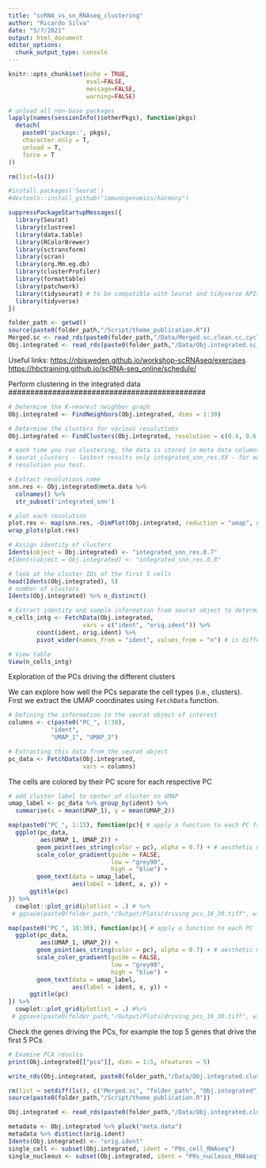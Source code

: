 ```yaml
---
title: "scRNA_vs_sn_RNAseq_clustering"
author: "Ricardo Silva"
date: "5/7/2021"
output: html_document
editor_options: 
  chunk_output_type: console
---
```


```r
knitr::opts_chunk$set(echo = TRUE,
                      eval=FALSE, 
                      message=FALSE, 
                      warning=FALSE)
```

```r
# unload all non-base packages
lapply(names(sessionInfo()$otherPkgs), function(pkgs)
  detach(
    paste0('package:', pkgs),
    character.only = T,
    unload = T,
    force = T
))

rm(list=ls())
```

```r
#install.packages('Seurat')
#devtools::install_github("immunogenomics/harmony")
```

```r
suppressPackageStartupMessages({
  library(Seurat)
  library(clustree)
  library(data.table)
  library(RColorBrewer)
  library(sctransform)
  library(scran)
  library(org.Mm.eg.db)
  library(clusterProfiler)
  library(formattable)
  library(patchwork)
  library(tidyseurat) # to be compatible with Seurat and tidyverse APIs
  library(tidyverse)
})

```

```r
folder_path <- getwd()
source(paste0(folder_path,"/Script/theme_publication.R"))
Merged.sc <- read_rds(paste0(folder_path,"/Data/Merged.sc.clean.cc.cyclone.clust.RRPS.rds"))
Obj.integrated <- read_rds(paste0(folder_path,"/Data/Obj.integrated.sc_vs_sn.dim.red.RRPS.rds"))
```

Useful links:
<https://nbisweden.github.io/workshop-scRNAseq/exercises>
<https://hbctraining.github.io/scRNA-seq_online/schedule/>

#############################################
Perform clustering in the integrated data
#############################################

```r
# Determine the K-nearest neighbor graph
Obj.integrated <- FindNeighbors(Obj.integrated, dims = 1:30)

# Determine the clusters for various resolutions 
Obj.integrated <- FindClusters(Obj.integrated, resolution = c(0.4, 0.6, 0.7, 0.8, 0.9, 1.0, 1.4))

# each time you run clustering, the data is stored in meta data columns:
# seurat_clusters - lastest results only integrated_snn_res.XX - for each different
# resolution you test.

# Extract resolutions name
snn.res <- Obj.integrated@meta.data %>% 
  colnames() %>%
  str_subset('integrated_snn')

# plot each resolution
plot.res <- map(snn.res, ~DimPlot(Obj.integrated, reduction = "umap", group.by = .))
wrap_plots(plot.res)

# Assign identity of clusters
Idents(object = Obj.integrated) <- "integrated_snn_res.0.7"
#Idents(object = Obj.integrated) <- "integrated_snn_res.0.8"

# look at the cluster IDs of the first 5 cells
head(Idents(Obj.integrated), 5)
# number of clusters
Idents(Obj.integrated) %>% n_distinct()

```

```r
# Extract identity and sample information from seurat object to determine the number of cells per cluster per sample
n_cells_intg <- FetchData(Obj.integrated,
                     vars = c("ident", "orig.ident")) %>%
        count(ident, orig.ident) %>%
        pivot_wider(names_from = "ident", values_from = "n") # is different from the data before integration

# View table
View(n_cells_intg)
```

Exploration of the PCs driving the different clusters

We can explore how well the PCs separate the cell types (i.e., clusters).
First we extract the UMAP coordinates using `FetchData` function.
```r
# Defining the information in the seurat object of interest
columns <- c(paste0("PC_", 1:30),
            "ident",
            "UMAP_1", "UMAP_2")

# Extracting this data from the seurat object
pc_data <- FetchData(Obj.integrated, 
                     vars = columns)

```

The cells are colored by their PC score for each respective PC

```r
# add cluster label to center of cluster on UMAP
umap_label <- pc_data %>% group_by(ident) %>%
  summarise(x = mean(UMAP_1), y = mean(UMAP_2))

map(paste0("PC_", 1:15), function(pc){ # apply a function to each PC from 1 to 30
  ggplot(pc_data, 
         aes(UMAP_1, UMAP_2)) +
        geom_point(aes_string(color = pc), alpha = 0.7) + # aesthetic mappings
        scale_color_gradient(guide = FALSE,
                             low = "grey90",
                             high = "blue") +
        geom_text(data = umap_label,
                  aes(label = ident, x, y)) +
      ggtitle(pc)
}) %>%
  cowplot::plot_grid(plotlist = .) # %>%
 # ggsave(paste0(folder_path,"/Output/Plots/driving_pcs_16_30.tiff", width = 45, height = 27, units = "cm"))

map(paste0("PC_", 16:30), function(pc){ # apply a function to each PC from 1 to 30
  ggplot(pc_data, 
         aes(UMAP_1, UMAP_2)) +
        geom_point(aes_string(color = pc), alpha = 0.7) + # aesthetic mappings
        scale_color_gradient(guide = FALSE,
                             low = "grey90",
                             high = "blue") +
        geom_text(data = umap_label,
                  aes(label = ident, x, y)) +
      ggtitle(pc)
}) %>%
  cowplot::plot_grid(plotlist = .) #%>%
 # ggsave(paste0(folder_path,"/Output/Plots/driving_pcs_16_30.tiff", width = 45, height = 27,  units = "cm"))
```

Check the genes driving the PCs, for example the top 5 genes that drive the first 5 PCs

```r
# Examine PCA results 
print(Obj.integrated[["pca"]], dims = 1:5, nfeatures = 5)
```

```r
write_rds(Obj.integrated, paste0(folder_path,"/Data/Obj.integrated.cluster.RRPS.rds"))

rm(list = setdiff(ls(), c("Merged.sc", "folder_path", "Obj.integrated")))
source(paste0(folder_path,"/Script/theme_publication.R"))

Obj.integrated <- read_rds(paste0(folder_path,"/Data/Obj.integrated.cluster.RRPS.rds"))
```

```r
metadata <- Obj.integrated %>% pluck("meta.data")
metadata %>% distinct(orig.ident)
Idents(Obj.integrated) <- "orig.ident"
single_cell <- subset(Obj.integrated, ident = "P0s_cell_RNAseq")
single_nucleous <- subset(Obj.integrated, ident = "P0s_nucleous_RNAseq")
```
